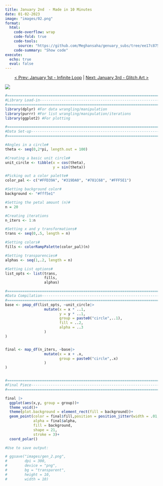 ```yaml
---
title: January 2nd  - Made in 10 Minutes
date: 01-02-2023
image: "images/02.png"
format:
  html:
    code-overflow: wrap
    code-fold: true
    code-tools:
      source: "https://github.com/Meghansaha/genuary_subs/tree/ee17c875f979a9647d1ecc697171d751b5e73198/year/submissions/2023/scripts/02_made_in_ten.R"
    code-summary: "Show code"
execute:
  echo: true
  eval: false
---
```


<center>[\< Prev: January 1st - Infinite Loop](day_01.qmd) \| [Next: January 3rd - Glitch Art \>](day_03.qmd)</center>

![](images/02.png){fig-alt="An image of a textured flower. Each petal has a purple border with blue in the center on a beige background. Smaller circles make up the image and give the illusion of texture." fig-align="center"}

```r
#=============================================================================#
#Library Load-in---------------------------------------------------------------
#=============================================================================#
library(dplyr) #For data wrangling/manipulation
library(purrr) #For list wrangling/manipulation/iterations
library(ggplot2) #For plotting

#=============================================================================#
#Data Set-up-------------------------------------------------------------------
#=============================================================================#

#Angles in a circle#
theta <- seq(0,2*pi, length.out = 100)

#Creating a basic unit circle#
unit_circle <- tibble(x = cos(theta),
                      y = sin(theta))

#Picking out a color palette#
color_pal <- c("#FFD39A", "#319DA0", "#781C68", "#FFF5E1")

#Setting background color#
background <- "#fff5e1"

#Setting the petal amount (n)#
n = 20

#Creating iterations
n_iters <- 1:n

#Setting x and y transformations#
trans <- seq(0,.5, length = n)

#Setting colors#
fills <- colorRampPalette(color_pal)(n)

#Setting transparencies#
alphas <- seq(1,.2, length = n)

#Setting List options#
list_opts <- list(trans,
                  fills,
                  alphas)

#=============================================================================#
#Data Compilation--------------------------------------------------------------
#=============================================================================#
base <- pmap_df(list_opts, ~unit_circle|>
                  mutate(x = x * ..1,
                         y = y * ..1,
                         group = paste0("circle",..1),
                         fill = ..2,
                         alpha = ..3
                  )
)


final <- map_df(n_iters, ~base|>
                  mutate(x = x + .x,
                         group = paste0("circle",.x)
                  )
)


#=============================================================================#
#Final Piece-------------------------------------------------------------------
#=============================================================================#

final |>
  ggplot(aes(x,y, group = group))+
  theme_void()+
  theme(plot.background = element_rect(fill = background))+
  geom_point(color = final$fill,position = position_jitter(width = .01, height = .02),
             alpha = final$alpha,
             fill = background,
             shape = 21,
             stroke = 3)+
  coord_polar()

#Use to save output:

# ggsave("images/gen_2.png",
#        dpi = 300,
#        device = "png",
#        bg = "transparent",
#        height = 10,
#        width = 10)
```
